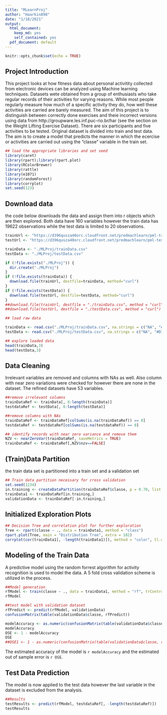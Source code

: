 ```yaml
---
title: "MLearnProj"
author: "Haarkin898"
date: "1/18/2021"
output:
  html_document:
    keep_md: yes
    self_contained: yes
  pdf_document: default
---
```


```r
knitr::opts_chunk$set(echo = TRUE)
```

## Project Introduction

This project looks at how fitness data about personal activitity collected from electronic devices can be analyzed using Machine learning techniques. Datasets wete obtained from a group of enthusiasts who take regular records of their activities for varying reasons. While most people regularly measure how much of a specific activity they do, how well these activities are carried are barely measured. The aim of this project is to distinguish between correctly done exercises and theie incorrect versions using data from http://groupware.les.inf.puc-rio.br/har (see the section on the Weight Lifting Exercise Dataset). There are six participants and five activities to be tested. Original dataset is divided into train and test data. The aim is to create a model that predicts the manner in which the ecercise or activities are carried out using the "classe" variable in the train set.


```r
## load the appropriate libraries and set seed 
library(caret)
library(rpart);library(rpart.plot)
library(RColorBrewer)
library(rattle)
library(e1071)
library(randomForest)
library(corrplot)
set.seed(123)
```

## Download data

the code below downloads the data and assign them into r objects which are then explored. Both data have 160 variables however the train data has 19622 observations while the test data is limited to 20 observations.
```r
trainUrl <- "https://d396qusza40orc.cloudfront.net/predmachlearn/pml-training.csv"
testUrl <- "https://d396qusza40orc.cloudfront.net/predmachlearn/pml-testing.csv"

trainData <- "./MLProj/trainData.csv"
testData <- "./MLProj/testData.csv"

if (!file.exists("./MLProj")) {
  dir.create("./MLProj")
}
if (!file.exists(trainData)) {
  download.file(trainUrl, destfile=trainData, method="curl")
}
if (!file.exists(testData)) {
  download.file(testUrl, destfile=testData, method="curl")
}
##download.file(trainUrl, destfile = "./trainData.csv", method = "curl")
##download.file(testUrl, destfile = "./testData.csv", method = "curl")

## load raw data

trainData <- read.csv("./MLProj/trainData.csv", na.strings = c("NA", "#DIV/0!", "")) ## identify NAs within datasets
testData <- read.csv("./MLProj/testData.csv", na.strings = c("NA", "#DIV/0!", ""))   ## identify NAs within datasets

## explore loaded data
head(trainData,3)
head(testData,3)

```

## Data Cleaning
Irrelevant variables are removed and columns with NAs as well. Also column with near zero variations were checked for however there are none in the dataset. The refined datasets have 53 variables.
```r
##remove irrelevant columns
trainDataRef <- trainData[, 8:length(trainData)]
testdataRef <- testData[, 8:length(testData)]

##remove columns with NAs
trainDataRef <- trainDataRef[colSums(is.na(trainDataRef)) == 0]
testdataRef <- testdataRef[colSums(is.na(testdataRef)) == 0]

## identify records with near zero variance and remove them
NZV <- nearZeroVar(trainDataRef, saveMetrics = TRUE)
trainDataRef <- trainDataRef[,NZV$nzv==FALSE]
```

## (Train)Data Partition
the train data set is partitioned into a train set and a validation set
```r
## Train data partition necessary for cross validation
set.seed(1234)
in.training <- createDataPartition(trainDataRef$classe, p = 0.70, list = F)
trainData1 <- trainDataRef[in.training,]
validationData <- trainDataRef[-in.training,]

```

## Initialized Exploration Plots
```r
## Decision Tree and correlation plot for further exploration
Tree <- rpart(classe ~ ., data = trainData1, method = "class")
rpart.plot(Tree, main = "Distribution Tree", extra = 102)
corrplot(cor(trainData1[, -length(trainData1)]), method = "color", tl.cex = 0.5)
```

## Modeling of the Train Data
A predictive model using the random forrest algorithm for activity recognition is used to model the data. A 5 fold cross validation scheme is utilized in the process.
```r
##Model generation
rfModel <- train(classe ~ ., data = trainData1, method = "rf", trControl = trainControl(method = "cv", 5), ntree = 250)
rfModel
```

```r
##test model with validation dataset
rfPredict <- predict(rfModel, validationData)
confusionMatrix(table(validationData$classe, rfPredict))
```

```r
modelAccuracy <- as.numeric(confusionMatrix(table(validationData$classe, rfPredict))$overall[1])
modelAccuracy
OSE <- 1 - modelAccuracy
OSE
##OSE1 <- 1 - as.numeric(confusionMatrix(table(validationData$classe, rfPredict))$overall[1])

```
The estimated accuracy of the model is `r modelAccuracy` and the estimated out of sample error is `r OSE`.

## Test Data Prediction

The model is now applied to the test data however the last variable in the dataset is excluded from the analysis.
```r
##Results
testResults <- predict(rfModel, testdataRef[, -length(testdataRef)])
testResults
```


